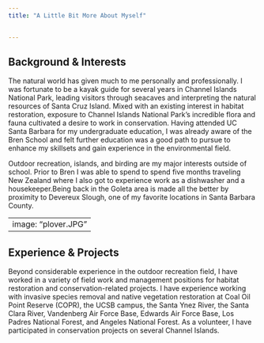 ```yaml
---
title: "A Little Bit More About Myself"

  
---
```



## Background & Interests

The natural world has given much to me personally and professionally. I was fortunate to be a kayak guide for several years in Channel Islands National Park, leading visitors through seacaves and interpreting the natural resources of Santa Cruz Island. Mixed with an existing interest in habitat restoration, exposure to Channel Islands National Park's incredible flora and fauna cultivated a desire to work in conservation. Having attended UC Santa Barbara for my undergraduate education, I was already aware of the Bren School and felt further education was a good path to pursue to enhance my skillsets and gain experience in the environmental field.

Outdoor recreation, islands, and birding are my major interests outside of school. Prior to Bren I was able to spend to spend five months traveling New Zealand where I also got to experience work as a dishwasher and a housekeeper.Being back in the Goleta area is made all the better by proximity to Devereux Slough, one of my favorite locations in Santa Barbara County. 


---
image: "plover.JPG"
---
## Experience & Projects

Beyond considerable experience in the outdoor recreation field, I have worked in a variety of field work and management positions for habitat restoration and conservation-related projects. I have experience working with invasive species removal and native vegetation restoration at Coal Oil Point Reserve (COPR), the UCSB campus, the Santa Ynez River, the Santa Clara River, Vandenberg Air Force Base, Edwards Air Force Base, Los Padres National Forest, and Angeles National Forest. As a volunteer, I have participated in conservation projects on several Channel Islands.



